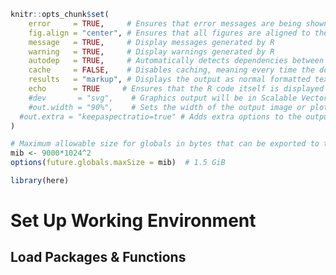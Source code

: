 ```r
knitr::opts_chunk$set(
    error     = TRUE,     # Ensures that error messages are being shown in the output
    fig.align = "center", # Ensures that all figures are aligned to the centre in the output
    message   = TRUE,     # Display messages generated by R
    warning   = TRUE,     # Display warnings generated by R
    autodep   = TRUE,     # Automatically detects dependencies between chunks and reruns dependent chunks when needed
    cache     = FALSE,    # Disables caching, meaning every time the document is knit, all chunks are re-executed
    results   = "markup", # Displays the output as normal formatted text
    echo      = TRUE     # Ensures that the R code itself is displayed in the document
    #dev       = "svg",    # Graphics output will be in Scalable Vector Graphics (SVG) format
    #out.width = "90%",    # Sets the width of the output image or plot to 90% of the available width 
  #out.extra = "keepaspectratio=true" # Adds extra options to the output, in this case, preserving the aspect ratio of the image or plot
)
```

```r
# Maximum allowable size for globals in bytes that can be exported to the parallel workers
mib <- 9000*1024^2
options(future.globals.maxSize = mib)  # 1.5 GiB
```

```r
library(here)
```

# Set Up Working Environment

## Load Packages & Functions
